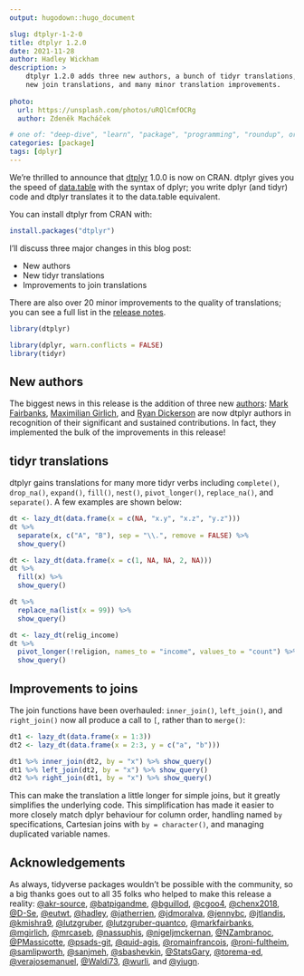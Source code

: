 ```yaml
---
output: hugodown::hugo_document

slug: dtplyr-1-2-0
title: dtplyr 1.2.0
date: 2021-11-28
author: Hadley Wickham
description: >
    dtplyr 1.2.0 adds three new authors, a bunch of tidyr translations,
    new join translations, and many minor translation improvements.
    
photo:
  url: https://unsplash.com/photos/uRQlCmfOCRg
  author: Zdeněk Macháček

# one of: "deep-dive", "learn", "package", "programming", "roundup", or "other"
categories: [package] 
tags: [dplyr]
---
```


<!--
TODO:
* [x] Look over / edit the post's title in the yaml
* [x] Edit (or delete) the description; note this appears in the Twitter card
* [x] Pick category and tags (see existing with `hugodown::tidy_show_meta()`)
* [x] Find photo & update yaml metadata
* [x] Create `thumbnail-sq.jpg`; height and width should be equal
* [x] Create `thumbnail-wd.jpg`; width should be >5x height
* [x] `hugodown::use_tidy_thumbnails()`
* [x] Add intro sentence, e.g. the standard tagline for the package
* [x] `usethis::use_tidy_thanks()`
-->

We're thrilled to announce that [dtplyr](https://dtplyr.tidyverse.org) 1.0.0 is now on CRAN. dtplyr gives you the speed of [data.table](http://r-datatable.com/) with the syntax of dplyr; you write dplyr (and tidyr) code and dtplyr translates it to the data.table equivalent.

You can install dtplyr from CRAN with:

```r
install.packages("dtplyr")
```

I'll discuss three major changes in this blog post:

* New authors
* New tidyr translations
* Improvements to join translations

There are also over 20 minor improvements to the quality of translations; you can see a full list  in the [release notes](https://github.com/tidyverse/dtplyr/blob/main/NEWS.md).

```r
library(dtplyr)

library(dplyr, warn.conflicts = FALSE)
library(tidyr)
```

## New authors

The biggest news in this release is the addition of three new [authors](https://github.com/tidyverse/tidyups/blob/main/004-governance.md#authors): [Mark Fairbanks](https://github.com/markfairbanks), [Maximilian Girlich](https://github.com/mgirlich), and [Ryan Dickerson](https://github.com/eutwt) are now dtplyr authors in recognition of their significant and sustained contributions. In fact, they implemented the bulk of the improvements in this release!

## tidyr translations

dtplyr gains translations for many more tidyr verbs including `complete()`, `drop_na()`, `expand()`, `fill()`, `nest()`, `pivot_longer()`, `replace_na()`, and `separate()`. A few examples are shown below:

```r
dt <- lazy_dt(data.frame(x = c(NA, "x.y", "x.z", "y.z")))
dt %>% 
  separate(x, c("A", "B"), sep = "\\.", remove = FALSE) %>% 
  show_query()

dt <- lazy_dt(data.frame(x = c(1, NA, NA, 2, NA)))
dt %>% 
  fill(x) %>% 
  show_query()

dt %>% 
  replace_na(list(x = 99)) %>% 
  show_query()

dt <- lazy_dt(relig_income)
dt %>%
  pivot_longer(!religion, names_to = "income", values_to = "count") %>% 
  show_query()
```

## Improvements to joins

The join functions have been overhauled: `inner_join()`, `left_join()`, and `right_join()` now all produce a call to `[`, rather than to `merge()`:

```r
dt1 <- lazy_dt(data.frame(x = 1:3))
dt2 <- lazy_dt(data.frame(x = 2:3, y = c("a", "b")))

dt1 %>% inner_join(dt2, by = "x") %>% show_query()
dt1 %>% left_join(dt2, by = "x") %>% show_query()
dt2 %>% right_join(dt1, by = "x") %>% show_query()
```

This can make the translation a little longer for simple joins, but it greatly simplifies the underlying code. This simplification has made it easier to more closely match dplyr behaviour for column order, handling named `by` specifications, Cartesian joins with `by = character()`, and managing duplicated variable names.

## Acknowledgements

As always, tidyverse packages wouldn't be possible with the community, so a big thanks goes out to all 35 folks who helped to make this release a reality: [&#x0040;akr-source](https://github.com/akr-source), [&#x0040;batpigandme](https://github.com/batpigandme), [&#x0040;bguillod](https://github.com/bguillod), [&#x0040;cgoo4](https://github.com/cgoo4), [&#x0040;chenx2018](https://github.com/chenx2018), [&#x0040;D-Se](https://github.com/D-Se), [&#x0040;eutwt](https://github.com/eutwt), [&#x0040;hadley](https://github.com/hadley), [&#x0040;jatherrien](https://github.com/jatherrien), [&#x0040;jdmoralva](https://github.com/jdmoralva), [&#x0040;jennybc](https://github.com/jennybc), [&#x0040;jtlandis](https://github.com/jtlandis), [&#x0040;kmishra9](https://github.com/kmishra9), [&#x0040;lutzgruber](https://github.com/lutzgruber), [&#x0040;lutzgruber-quantco](https://github.com/lutzgruber-quantco), [&#x0040;markfairbanks](https://github.com/markfairbanks), [&#x0040;mgirlich](https://github.com/mgirlich), [&#x0040;mrcaseb](https://github.com/mrcaseb), [&#x0040;nassuphis](https://github.com/nassuphis), [&#x0040;nigeljmckernan](https://github.com/nigeljmckernan), [&#x0040;NZambranoc](https://github.com/NZambranoc), [&#x0040;PMassicotte](https://github.com/PMassicotte), [&#x0040;psads-git](https://github.com/psads-git), [&#x0040;quid-agis](https://github.com/quid-agis), [&#x0040;romainfrancois](https://github.com/romainfrancois), [&#x0040;roni-fultheim](https://github.com/roni-fultheim), [&#x0040;samlipworth](https://github.com/samlipworth), [&#x0040;sanjmeh](https://github.com/sanjmeh), [&#x0040;sbashevkin](https://github.com/sbashevkin), [&#x0040;StatsGary](https://github.com/StatsGary), [&#x0040;torema-ed](https://github.com/torema-ed), [&#x0040;verajosemanuel](https://github.com/verajosemanuel), [&#x0040;Waldi73](https://github.com/Waldi73), [&#x0040;wurli](https://github.com/wurli), and [&#x0040;yiugn](https://github.com/yiugn).
